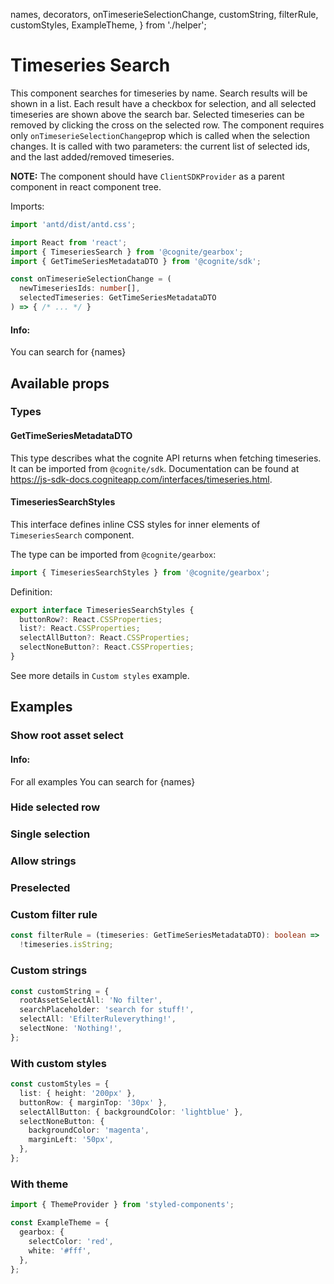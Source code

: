   names,
  decorators,
  onTimeserieSelectionChange,
  customString,
  filterRule,
  customStyles,
  ExampleTheme,
} from './helper';


<Meta title="Components/TimeseriesSearch" decorators={decorators} />

# Timeseries Search

This component searches for timeseries by name. Search results will be shown in a list. Each result have a checkbox for selection, and all selected timeseries are shown above the search bar. Selected timeseries can be removed by clicking the cross on the selected row.
The component requires only `onTimeserieSelectionChange`prop which is called when the selection changes. It is called with two parameters: the current list of selected ids, and the last added/removed timeseries.

**NOTE:** The component should have `ClientSDKProvider` as a parent component in react component tree.

Imports:

```typescript
import 'antd/dist/antd.css';

import React from 'react';
import { TimeseriesSearch } from '@cognite/gearbox';
import { GetTimeSeriesMetadataDTO } from '@cognite/sdk';

```

```typescript
const onTimeserieSelectionChange = (
  newTimeseriesIds: number[],
  selectedTimeseries: GetTimeSeriesMetadataDTO
) => { /* ... */ }
```

#### Info:

<p>You can search for {names}</p>

<Preview>
  <Story name="Basic usage" >
    <TimeseriesSearch onTimeserieSelectionChange={onTimeserieSelectionChange} />
  </Story>
</Preview>

## Available props

<Props of={TimeseriesSearch} />

### Types

#### GetTimeSeriesMetadataDTO

This type describes what the cognite API returns when fetching timeseries.
It can be imported from `@cognite/sdk`.
Documentation can be found at https://js-sdk-docs.cogniteapp.com/interfaces/timeseries.html.

#### TimeseriesSearchStyles

This interface defines inline CSS styles for inner elements of `TimeseriesSearch` component.

The type can be imported from `@cognite/gearbox`:

```typescript
import { TimeseriesSearchStyles } from '@cognite/gearbox';
```

Definition:

```typescript
export interface TimeseriesSearchStyles {
  buttonRow?: React.CSSProperties;
  list?: React.CSSProperties;
  selectAllButton?: React.CSSProperties;
  selectNoneButton?: React.CSSProperties;
}
```

See more details in `Custom styles` example.

## Examples

### Show root asset select

#### Info:

<p>For all examples You can search for {names}</p>

<Preview>
  <Story name="Show root asset select" >
    <TimeseriesSearch
      onTimeserieSelectionChange={onTimeserieSelectionChange}
      rootAssetSelect={true}
    />
  </Story>
</Preview>

### Hide selected row

<Preview>
  <Story name="Hide selected row" >
    <TimeseriesSearch
      onTimeserieSelectionChange={onTimeserieSelectionChange}
      hideSelected={true}
    />
  </Story>
</Preview>

### Single selection

<Preview>
  <Story name="Single selection" >
    <TimeseriesSearch
      onTimeserieSelectionChange={onTimeserieSelectionChange}
      single={true}
    />
  </Story>
</Preview>

### Allow strings

<Preview>
  <Story name="Allow strings" >
    <TimeseriesSearch
      onTimeserieSelectionChange={onTimeserieSelectionChange}
      allowStrings={true}
    />
  </Story>
</Preview>

### Preselected

<Preview>
  <Story name="Preselected" >
    <TimeseriesSearch
      onTimeserieSelectionChange={onTimeserieSelectionChange}
      selectedTimeseries={[8681821313339919, 285034733763395]}
    />
  </Story>
</Preview>

### Custom filter rule

```typescript
const filterRule = (timeseries: GetTimeSeriesMetadataDTO): boolean =>
  !timeseries.isString;
```

<Preview>
  <Story name="Custom filter rule" >
    <TimeseriesSearch
      onTimeserieSelectionChange={onTimeserieSelectionChange}
      filterRule={filterRule}
    />
  </Story>
</Preview>

### Custom strings

```typescript
const customString = {
  rootAssetSelectAll: 'No filter',
  searchPlaceholder: 'search for stuff!',
  selectAll: 'EfilterRuleverything!',
  selectNone: 'Nothing!',
};

```

<Preview>
  <Story name="Custom strings" >
    <TimeseriesSearch
      onTimeserieSelectionChange={onTimeserieSelectionChange}
      rootAssetSelect={true}
      strings={customString}
    />
  </Story>
</Preview>

### With custom styles

```typescript
const customStyles = {
  list: { height: '200px' },
  buttonRow: { marginTop: '30px' },
  selectAllButton: { backgroundColor: 'lightblue' },
  selectNoneButton: {
    backgroundColor: 'magenta',
    marginLeft: '50px',
  },
};
```

<Preview>
  <Story name="With custom styles" >
    <TimeseriesSearch
      onTimeserieSelectionChange={onTimeserieSelectionChange}
      styles={customStyles}
    />
  </Story>
</Preview>

### With theme

```typescript
import { ThemeProvider } from 'styled-components';

const ExampleTheme = {
  gearbox: {
    selectColor: 'red',
    white: '#fff',
  },
};
```

<Preview>
  <Story name="With theme" >
    <ThemeProvider theme={ExampleTheme}><TimeseriesSearch onTimeserieSelectionChange={onTimeserieSelectionChange}/></ThemeProvider>
  </Story>
</Preview>

